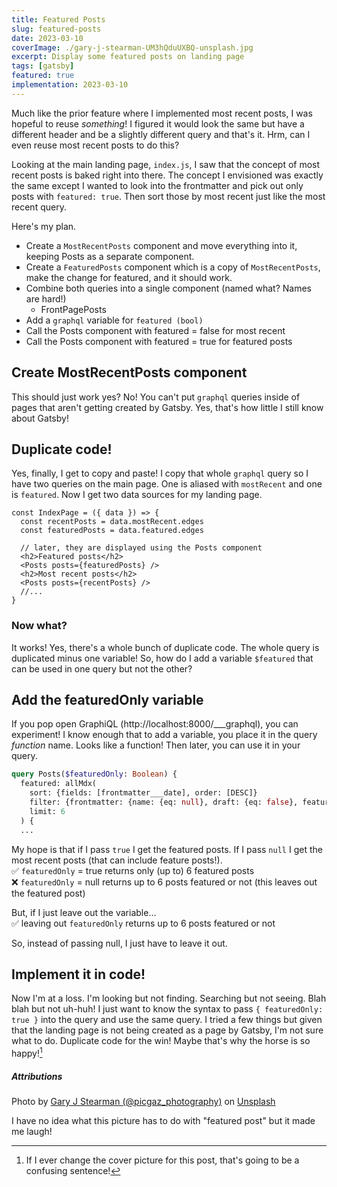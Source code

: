 ```yaml
---
title: Featured Posts
slug: featured-posts
date: 2023-03-10
coverImage: ./gary-j-stearman-UM3hQduUXBQ-unsplash.jpg
excerpt: Display some featured posts on landing page
tags: [gatsby]
featured: true
implementation: 2023-03-10
---
```


Much like the prior feature where I implemented most recent posts, I was hopeful to reuse _something_! I figured it would look the same but have a different header and be a slightly different query and that's it. Hrm, can I even reuse most recent posts to do this?

Looking at the main landing page, `index.js`, I saw that the concept of most recent posts is baked right into there. The concept I envisioned was exactly the same except I wanted to look into the frontmatter and pick out only posts with `featured: true`. Then sort those by most recent just like the most recent query.

Here's my plan.

- Create a `MostRecentPosts` component and move everything into it, keeping Posts as a separate component.
- Create a `FeaturedPosts` component which is a copy of `MostRecentPosts`, make the change for featured, and it should work.
- Combine both queries into a single component (named what? Names are hard!)
  - FrontPagePosts
- Add a `graphql` variable for `featured (bool)`
- Call the Posts component with featured = false for most recent
- Call the Posts component with featured = true for featured posts

## Create MostRecentPosts component

This should just work yes? No! You can't put `graphql` queries inside of pages that aren't getting created by Gatsby. Yes, that's how little I still know about Gatsby!

## Duplicate code!

Yes, finally, I get to copy and paste! I copy that whole `graphql` query so I have two queries on the main page. One is aliased with `mostRecent` and one is `featured`. Now I get two data sources for my landing page.

```jsx:title=Landing page excerpt
const IndexPage = ({ data }) => {
  const recentPosts = data.mostRecent.edges
  const featuredPosts = data.featured.edges

  // later, they are displayed using the Posts component
  <h2>Featured posts</h2>
  <Posts posts={featuredPosts} />
  <h2>Most recent posts</h2>
  <Posts posts={recentPosts} />
  //...
}
```

### Now what?

It works! Yes, there's a whole bunch of duplicate code. The whole query is duplicated minus one variable! So, how do I add a variable `$featured` that can be used in one query but not the other?

## Add the featuredOnly variable

If you pop open GraphiQL (http://localhost:8000/\_\_\_graphql), you can experiment! I know enough that to add a variable, you place it in the query _function_ name. Looks like a function! Then later, you can use it in your query.

```graphql {1,4}
query Posts($featuredOnly: Boolean) {
  featured: allMdx(
    sort: {fields: [frontmatter___date], order: [DESC]}
    filter: {frontmatter: {name: {eq: null}, draft: {eq: false}, featured: {eq: $featuredOnly}}}
    limit: 6
  ) {
  ...
```

My hope is that if I pass `true` I get the featured posts. If I pass `null` I get the most recent posts (that can include feature posts!).  
✅ `featuredOnly` = true returns only (up to) 6 featured posts  
❌ `featuredOnly` = null returns up to 6 posts featured or not (this leaves out the featured post)

But, if I just leave out the variable...  
✅ leaving out `featuredOnly` returns up to 6 posts featured or not

So, instead of passing null, I just have to leave it out.

## Implement it in code!

Now I'm at a loss. I'm looking but not finding. Searching but not seeing. Blah blah but not uh-huh! I just want to know the syntax to pass `{ featuredOnly: true }` into the query and use the same query. I tried a few things but given that the landing page is not being created as a page by Gatsby, I'm not sure what to do. Duplicate code for the win! Maybe that's why the horse is so happy![^1]

[^1]: If I ever change the cover picture for this post, that's going to be a confusing sentence!

##### Attributions

Photo by [Gary J Stearman (@picgaz_photography)](https://unsplash.com/@picgaz_photography?utm_source=unsplash&utm_medium=referral&utm_content=creditCopyText) on [Unsplash](https://unsplash.com/s/photos/featured-post?orientation=landscape&utm_source=unsplash&utm_medium=referral&utm_content=creditCopyText)

I have no idea what this picture has to do with "featured post" but it made me laugh!
